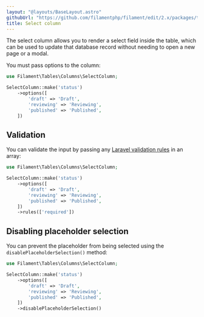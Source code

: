 ```yaml
---
layout: "@layouts/BaseLayout.astro"
githubUrl: "https://github.com/filamentphp/filament/edit/2.x/packages/tables/docs/03-columns/08-select.md"
title: Select column
---
```


The select column allows you to render a select field inside the table, which can be used to update that database record without needing to open a new page or a modal.

You must pass options to the column:

```php
use Filament\Tables\Columns\SelectColumn;

SelectColumn::make('status')
    ->options([
        'draft' => 'Draft',
        'reviewing' => 'Reviewing',
        'published' => 'Published',
    ])
```

## Validation

You can validate the input by passing any [Laravel validation rules](https://laravel.com/docs/validation#available-validation-rules) in an array:

```php
use Filament\Tables\Columns\SelectColumn;

SelectColumn::make('status')
    ->options([
        'draft' => 'Draft',
        'reviewing' => 'Reviewing',
        'published' => 'Published',
    ])
    ->rules(['required'])
```

## Disabling placeholder selection

You can prevent the placeholder from being selected using the `disablePlaceholderSelection()` method:

```php
use Filament\Tables\Columns\SelectColumn;

SelectColumn::make('status')
    ->options([
        'draft' => 'Draft',
        'reviewing' => 'Reviewing',
        'published' => 'Published',
    ])
    ->disablePlaceholderSelection()
```
